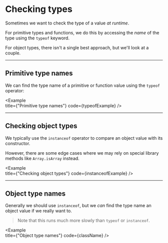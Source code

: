 
# Checking types

Sometimes we want to check the type of a value _at runtime_. 

For primitive types and functions, we do this by accessing the _name_ of the type using the `typeof` keyword.

For object types, there isn't a single best approach, but we'll look at a couple.

---

## Primitive type names

We can find the type name of a primitive or function value using the `typeof` operator:

<Example   
  title={"Primitive type names"}
  code={typeofExample}
/>

---

## Checking object types

We typically use the `instanceof` operator to compare an object value with its constructor.

However, there are some edge cases where we may rely on special library methods like `Array.isArray` instead. 

<Example   
  title={"Checking object types"}
  code={instanceofExample}
/>

---

## Object type names

Generally we should use `instanceof`, but we _can_ find the type name an object value if we really want to.

> Note that this runs much more slowly than `typeof` or `instanceof`.

<Example   
  title={"Object type names"}
  code={className}
/>

